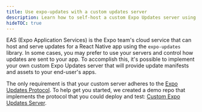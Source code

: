 ```yaml
---
title: Use expo-updates with a custom updates server
description: Learn how to self-host a custom Expo Updates server using the expo-updates library.
hideTOC: true
---
```


EAS (Expo Application Services) is the Expo team's cloud service that can host and serve updates for a React Native app using the `expo-updates` library. In some cases, you may prefer to use your servers and control how updates are sent to your app. To accomplish this, it's possible to implement your own custom Expo Updates server that will provide update manifests and assets to your end-user's apps.

The only requirement is that your custom server adheres to the [Expo Updates Protocol](/technical-specs/expo-updates-1). To help get you started, we created a demo repo that implements the protocol that you could deploy and test: [Custom Expo Updates Server](https://github.com/expo/custom-expo-updates-server).
